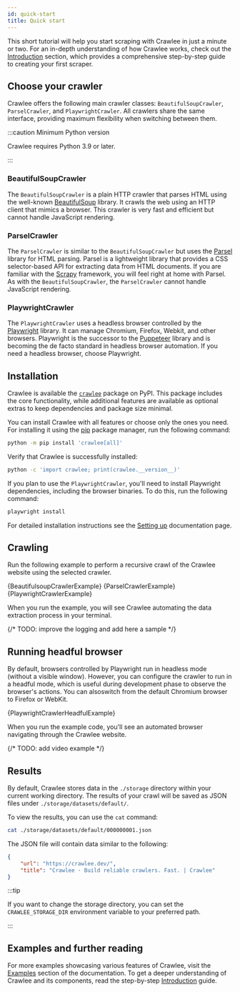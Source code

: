 ```yaml
---
id: quick-start
title: Quick start
---
```




This short tutorial will help you start scraping with Crawlee in just a minute or two. For an in-depth understanding of how Crawlee works, check out the [Introduction](../introduction/index.mdx) section, which provides a comprehensive step-by-step guide to creating your first scraper.

## Choose your crawler

Crawlee offers the following main crawler classes: <ApiLink to="class/BeautifulSoupCrawler">`BeautifulSoupCrawler`</ApiLink>, <ApiLink to="class/ParselCrawler">`ParselCrawler`</ApiLink>, and <ApiLink to="class/PlaywrightCrawler">`PlaywrightCrawler`</ApiLink>. All crawlers share the same interface, providing maximum flexibility when switching between them.

:::caution Minimum Python version

Crawlee requires Python 3.9 or later.

:::

### BeautifulSoupCrawler

The <ApiLink to="class/BeautifulSoupCrawler">`BeautifulSoupCrawler`</ApiLink> is a plain HTTP crawler that parses HTML using the well-known [BeautifulSoup](https://pypi.org/project/beautifulsoup4/) library. It crawls the web using an HTTP client that mimics a browser. This crawler is very fast and efficient but cannot handle JavaScript rendering.

### ParselCrawler

The <ApiLink to="class/ParselCrawler">`ParselCrawler`</ApiLink> is similar to the <ApiLink to="class/BeautifulSoupCrawler">`BeautifulSoupCrawler`</ApiLink> but uses the [Parsel](https://pypi.org/project/parsel/) library for HTML parsing. Parsel is a lightweight library that provides a CSS selector-based API for extracting data from HTML documents. If you are familiar with the [Scrapy](https://scrapy.org/) framework, you will feel right at home with Parsel. As with the <ApiLink to="class/BeautifulSoupCrawler">`BeautifulSoupCrawler`</ApiLink>, the <ApiLink to="class/ParselCrawler">`ParselCrawler`</ApiLink> cannot handle JavaScript rendering.

### PlaywrightCrawler

The <ApiLink to="class/PlaywrightCrawler">`PlaywrightCrawler`</ApiLink> uses a headless browser controlled by the [Playwright](https://playwright.dev/) library. It can manage Chromium, Firefox, Webkit, and other browsers. Playwright is the successor to the [Puppeteer](https://pptr.dev/) library and is becoming the de facto standard in headless browser automation. If you need a headless browser, choose Playwright.

## Installation

Crawlee is available the [`crawlee`](https://pypi.org/project/crawlee/) package on PyPI. This package includes the core functionality, while additional features are available as optional extras to keep dependencies and package size minimal.

You can install Crawlee with all features or choose only the ones you need. For installing it using the [pip](https://pip.pypa.io/en/stable/) package manager, run the following command:

```sh
python -m pip install 'crawlee[all]'
```

Verify that Crawlee is successfully installed:

```sh
python -c 'import crawlee; print(crawlee.__version__)'
```

If you plan to use the <ApiLink to="class/PlaywrightCrawler">`PlaywrightCrawler`</ApiLink>, you'll need to install Playwright dependencies, including the browser binaries. To do this, run the following command:

```sh
playwright install
```

For detailed installation instructions see the [Setting up](../introduction/01_setting_up.mdx) documentation page.

## Crawling

Run the following example to perform a recursive crawl of the Crawlee website using the selected crawler.

<Tabs groupId="main">
    <TabItem value="BeautifulSoupCrawler" label="BeautifulSoupCrawler">
        <CodeBlock className="language-python">
            {BeautifulsoupCrawlerExample}
        </CodeBlock>
    </TabItem>
    <TabItem value="ParselCrawler" label="ParselCrawler">
        <CodeBlock className="language-python">
            {ParselCrawlerExample}
        </CodeBlock>
    </TabItem>
    <TabItem value="PlaywrightCrawler" label="PlaywrightCrawler">
        <CodeBlock className="language-python">
            {PlaywrightCrawlerExample}
        </CodeBlock>
    </TabItem>
</Tabs>

When you run the example, you will see Crawlee automating the data extraction process in your terminal.

{/* TODO: improve the logging and add here a sample */}

## Running headful browser

By default, browsers controlled by Playwright run in headless mode (without a visible window). However, you can configure the crawler to run in a headful mode, which is useful during development phase to observe the browser's actions. You can alsoswitch from the default Chromium browser to Firefox or WebKit.

<CodeBlock className="language-python">
    {PlaywrightCrawlerHeadfulExample}
</CodeBlock>

When you run the example code, you'll see an automated browser navigating through the Crawlee website.

{/* TODO: add video example */}

## Results

By default, Crawlee stores data in the `./storage` directory within your current working directory. The results of your crawl will be saved as JSON files under `./storage/datasets/default/`.

To view the results, you can use the `cat` command:

```sh
cat ./storage/datasets/default/000000001.json
```

The JSON file will contain data similar to the following:

```json
{
    "url": "https://crawlee.dev/",
    "title": "Crawlee · Build reliable crawlers. Fast. | Crawlee"
}
```

:::tip

If you want to change the storage directory, you can set the `CRAWLEE_STORAGE_DIR` environment variable to your preferred path.

:::

## Examples and further reading

For more examples showcasing various features of Crawlee, visit the [Examples](/docs/examples) section of the documentation. To get a deeper understanding of Crawlee and its components, read the step-by-step [Introduction](../introduction/index.mdx) guide.

[//]: # (TODO: add related links once they are ready)
